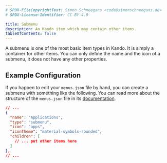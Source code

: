 ```yaml
---
# SPDX-FileCopyrightText: Simon Schneegans <code@simonschneegans.de>
# SPDX-License-Identifier: CC-BY-4.0

title: Submenu
description: An Kando item which may contain other items.
tableOfContents: false
---
```


A submenu is one of the most basic item types in Kando. 
It is simply a container for other items.
You can only define the name and the icon of a submenu, it does not have any other properties.

## Example Configuration

If you happen to edit your `menus.json` file by hand, you can create a submenu with something like the following.
You can read more about the structure of the `menus.json` file in its [documentation](/config-files).

```json title="menus.json"
// ...
{
  "name": "Applications",
  "type": "submenu",
  "icon": "apps",
  "iconTheme": "material-symbols-rounded",
  "children": [
    // ... put other items here
  ]
},
// ...
```